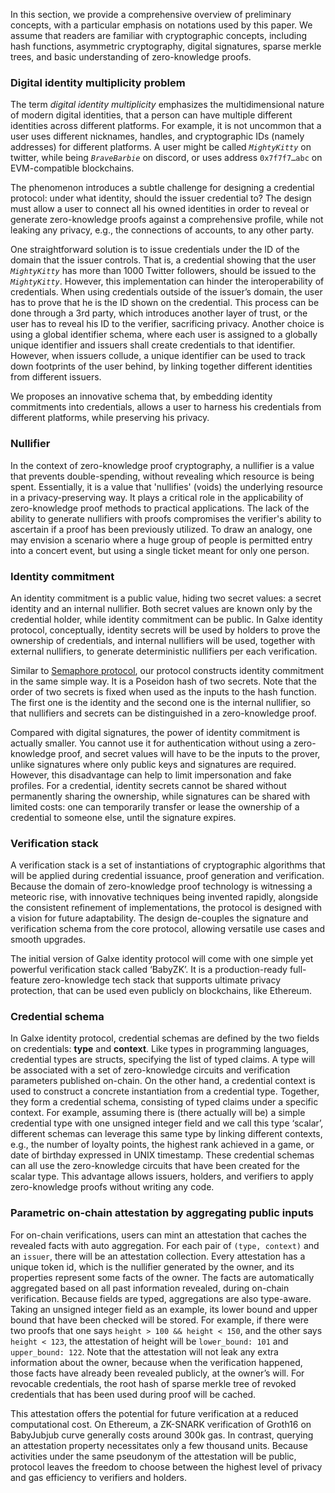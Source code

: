 In this section, we provide a comprehensive overview of preliminary concepts, with a particular emphasis on notations used by this paper. We assume that readers are familiar with cryptographic concepts, including hash functions, asymmetric cryptography, digital signatures, sparse merkle trees, and basic understanding of zero-knowledge proofs.

### Digital identity multiplicity problem

The term _digital identity multiplicity_ emphasizes the multidimensional nature of modern digital identities, that a person can have multiple different identities across different platforms. For example, it is not uncommon that a user uses different nicknames, handles, and cryptographic IDs (namely addresses) for different platforms. A user might be called _`MightyKitty`_ on twitter, while being _`BraveBarbie`_ on discord, or uses address `0x7f7f7…abc` on EVM-compatible blockchains.

The phenomenon introduces a subtle challenge for designing a credential protocol: under what identity, should the issuer credential to? The design must allow a user to connect all his owned identities in order to reveal or generate zero-knowledge proofs against a comprehensive profile, while not leaking any privacy, e.g., the connections of accounts, to any other party.

One straightforward solution is to issue credentials under the ID of the domain that the issuer controls. That is, a credential showing that the user _`MightyKitty`_ has more than 1000 Twitter followers, should be issued to the _`MightyKitty`_. However, this implementation can hinder the interoperability of credentials. When using credentials outside of the issuer’s domain, the user has to prove that he is the ID shown on the credential. This process can be done through a 3rd party, which introduces another layer of trust, or the user has to reveal his ID to the verifier, sacrificing privacy. Another choice is using a global identifier schema, where each user is assigned to a globally unique identifier and issuers shall create credentials to that identifier. However, when issuers collude, a unique identifier can be used to track down footprints of the user behind, by linking together different identities from different issuers.

We proposes an innovative schema that, by embedding identity commitments into credentials, allows a user to harness his credentials from different platforms, while preserving his privacy.

### Nullifier

In the context of zero-knowledge proof cryptography, a nullifier is a value that prevents double-spending, without revealing which resource is being spent. Essentially, it is a value that 'nullifies' (voids) the underlying resource in a privacy-preserving way. It plays a critical role in the applicability of zero-knowledge proof methods to practical applications. The lack of the ability to generate nullifiers with proofs compromises the verifier's ability to ascertain if a proof has been previously utilized. To draw an analogy, one may envision a scenario where a huge group of people is permitted entry into a concert event, but using a single ticket meant for only one person.

### Identity commitment

An identity commitment is a public value, hiding two secret values: a secret identity and an internal nullifier. Both secret values are known only by the credential holder, while identity commitment can be public. In Galxe identity protocol, conceptually, identity secrets will be used by holders to prove the ownership of credentials, and internal nullifiers will be used, together with external nullifiers, to generate deterministic nullifiers per each verification.

Similar to [Semaphore protocol](https://semaphore.appliedzkp.org/docs/guides/identities), our protocol constructs identity commitment in the same simple way. It is a Poseidon hash of two secrets. Note that the order of two secrets is fixed when used as the inputs to the hash function. The first one is the identity and the second one is the internal nullifier, so that nullifiers and secrets can be distinguished in a zero-knowledge proof.

Compared with digital signatures, the power of identity commitment is actually smaller. You cannot use it for authentication without using a zero-knowledge proof, and secret values will have to be the inputs to the prover, unlike signatures where only public keys and signatures are required. However, this disadvantage can help to limit impersonation and fake profiles. For a credential, identity secrets cannot be shared without permanently sharing the ownership, while signatures can be shared with limited costs: one can temporarily transfer or lease the ownership of a credential to someone else, until the signature expires.

### Verification stack

A verification stack is a set of instantiations of cryptographic algorithms that will be applied during credential issuance, proof generation and verification. Because the domain of zero-knowledge proof technology is witnessing a meteoric rise, with innovative techniques being invented rapidly, alongside the consistent refinement of implementations, the protocol is designed with a vision for future adaptability. The design de-couples the signature and verification schema from the core protocol, allowing versatile use cases and smooth upgrades.

The initial version of Galxe identity protocol will come with one simple yet powerful verification stack called ‘BabyZK’. It is a production-ready full-feature zero-knowledge tech stack that supports ultimate privacy protection, that can be used even publicly on blockchains, like Ethereum.

### Credential schema

In Galxe identity protocol, credential schemas are defined by the two fields on credentials: **type** and **context**. Like types in programming languages, credential types are structs, specifying the list of typed claims. A type will be associated with a set of zero-knowledge circuits and verification parameters published on-chain. On the other hand, a credential context is used to construct a concrete instantiation from a credential type. Together, they form a credential schema, consisting of typed claims under a specific context. For example, assuming there is (there actually will be) a simple credential type with one unsigned integer field and we call this type ‘scalar’, different schemas can leverage this same type by linking different contexts, e.g., the number of loyalty points, the highest rank achieved in a game, or date of birthday expressed in UNIX timestamp. These credential schemas can all use the zero-knowledge circuits that have been created for the scalar type. This advantage allows issuers, holders, and verifiers to apply zero-knowledge proofs without writing any code.

### Parametric on-chain attestation by aggregating public inputs

For on-chain verifications, users can mint an attestation that caches the revealed facts with auto aggregation. For each pair of `(type, context)` and an `issuer`, there will be an attestation collection. Every attestation has a unique token id, which is the nullifier generated by the owner, and its properties represent some facts of the owner. The facts are automatically aggregated based on all past information revealed, during on-chain verification. Because fields are typed, aggregations are also type-aware. Taking an unsigned integer field as an example, its lower bound and upper bound that have been checked will be stored. For example, if there were two proofs that one says `height > 100 && height < 150`, and the other says `height < 123`, the attestation of height will be `lower_bound: 101` and `upper_bound: 122`. Note that the attestation will not leak any extra information about the owner, because when the verification happened, those facts have already been revealed publicly, at the owner’s will. For revocable credentials, the root hash of sparse merkle tree of revoked credentials that has been used during proof will be cached.

This attestation offers the potential for future verification at a reduced computational cost. On Ethereum, a ZK-SNARK verification of Groth16 on BabyJubjub curve generally costs around 300k gas. In contrast, querying an attestation property necessitates only a few thousand units. Because activities under the same pseudonym of the attestation will be public, protocol leaves the freedom to choose between the highest level of privacy and gas efficiency to verifiers and holders.
